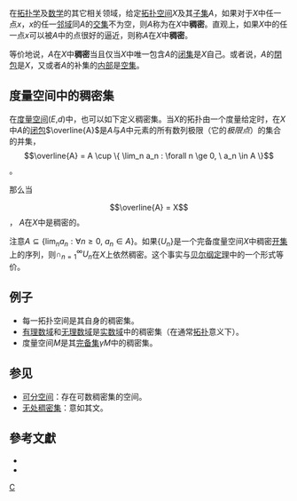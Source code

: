 在[[拓扑学|拓扑学]]及[[数学|数学]]的其它相关领域，给定[[拓扑空间|拓扑空间]]''X''及其[[子集|子集]]''A''，如果对于''X''中任一点''x''，''x''的任一[[邻域|邻域]]同''A''的[[交集|交集]]不为空，则''A''称为在''X''中'''稠密'''。直观上，如果''X''中的任一点''x''可以被''A''中的点很好的逼近，则称''A''在''X''中'''稠密'''。

等价地说，''A''在''X''中'''稠密'''当且仅当''X''中唯一包含''A''的[[闭集|闭集]]是''X''自己。或者说，''A''的[[閉包_(拓撲學)|閉包]]是''X''，又或者''A''的补集的[[内部|内部]]是[[空集|空集]]。

== 度量空间中的稠密集 ==

在[[度量空间|度量空间]](''E'',''d'')中，也可以如下定义稠密集。当''X''的拓扑由一个度量给定时，在''X''中''A''的[[闭包_(拓扑学)|闭包]]<math>\overline{A}</math>是''A''与''A''中元素的所有数列极限（它的''极限点''）的集合的并集，<br />
:<math>\overline{A} = A \cup \{ \lim_n a_n : \forall n \ge 0, \ a_n \in A \}</math>。

那么当
:<math> \overline{A} = X</math>，
''A''在''X''中是稠密的。

注意<math> A \subseteq \{ \lim_n a_n : \forall n \ge 0, \ a_n \in A \}</math>。如果<math>\{U_n\}</math>是一个完备度量空间''X''中稠密[[开集|开集]]上的序列，则<math>\cap^{\infty}_{n=1} U_n</math>在''X''上依然稠密。这个事实与[[贝尔纲定理|贝尔纲定理]]中的一个形式等价。

== 例子 ==
* 每一拓扑空间是其自身的稠密集。
* [[有理数|有理数域]]和[[无理数|无理数域]]是[[实数域|实数域]]中的稠密集（在通常[[拓扑|拓扑]]意义下）。
* 度量空间<math>M</math>是其[[完备空间|完备集]]<math>\gamma M</math>中的稠密集。

== 参见 ==
* [[可分空间|可分空间]]：存在可数稠密集的空间。
* [[无处稠密集|无处稠密集]]：意如其文。

==參考文獻==
{{refbegin}}
* {{cite book |author=Nicolas Bourbaki |authorlink=Nicolas Bourbaki |title=General Topology, Chapters 1–4 |series=Elements of Mathematics |year=1989 |origyear=1971 |publisher=[[Springer-Verlag|Springer-Verlag]] |isbn=3-540-64241-2 |ref=bourbaki}}
* {{Citation | last1=Steen | first1=Lynn Arthur | author1-link=Lynn Arthur Steen | last2=Seebach | first2=J. Arthur Jr. | author2-link=J. Arthur Seebach, Jr. | title=[[Counterexamples_in_Topology|Counterexamples in Topology]] | origyear=1978 | publisher=[[Springer-Verlag|Springer-Verlag]] | location=Berlin, New York | edition=[[Dover_Publications|Dover]] reprint of 1978 | isbn=978-0-486-68735-3 | id={{MathSciNet|id=507446}} | year=1995}}
{{refend}}

{{点集拓扑}}

[[Category:点集拓扑学|C]]